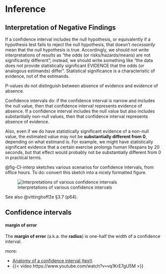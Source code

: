 # Inference

## Interpretation of Negative Findings

If a confidence interval includes the null hypothesis,
or equivalently if a hypothesis test fails to reject the null hypothesis,
that doesn't *necessarily* mean that the null hypothesis is true.
Accordingly, 
we should not write interpretations of results as 
"the odds (or risks/hazards/means) are not significantly different"; 
instead, we should write something like 
"the data does not provide statistically significant EVIDENCE 
that the odds (or analogous estimands) differ". 
Statistical significance is a characteristic of evidence, not of the estimands.

P-values do not distinguish between absence of evidence and evidence of absence.

Confidence intervals do: 
if the confidence interval is narrow and includes the null value,
then that confidence interval represents evidence of absence.
If a confidence interval includes the null value but also includes 
substantially non-null values, 
then that confidence interval represents absence of evidence.

Also, even if we do have statistically significant evidence of a non-null value,
the estimated value may not be **substantially different from 0**,
depending on what estimand is.
For example, we might have statistically significant evidence that
a certain exercise prolongs human lifespans by 20 seconds,
but that effect would probably not be substantially different from 0
in practical terms.

@fig-CI-interp sketches various scenarios for confidence intervals,
from office hours.
To do: convert this sketch into a nicely formatted figure.

![Interpretations of various confidence intervals](images/PXL_20250530_230241474.jpg){#fig-CI-interp}

See also @vittinghoff2e §3.7 (p64).

## Confidence intervals

:::{#def-margin-error}
#### margin of error
The **margin of error** (a.k.a. the **radius**) is 
one-half the width of a confidence interval.
:::

more: 

- [Anatomy of a confidence interval (text)](https://wmed.edu/sites/default/files/ANATOMY%20OF%20A%20CONFIDENCE%20INTERVAL%20%28full%29.pdf)
- {{< video https://www.youtube.com/watch?v=vq1KrE7gU5M >}}

